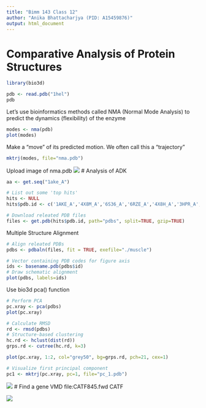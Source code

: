 ```yaml
---
title: "Bimm 143 Class 12"
author: "Anika Bhattacharjya (PID: A15459876)"
output: html_document
---
```


# Comparative Analysis of Protein Structures
```r
library(bio3d)

pdb <- read.pdb("1hel")
pdb
```

Let's use bioinformatics methods called NMA (Normal Mode Analysis) to predict the dynamics (flexibility) of the enzyme

```r
modes <- nma(pdb)
plot(modes)
```

Make a "move" of its predicted motion. We often call this a "trajectory"

```r
mktrj(modes, file="nma.pdb")
```
Upload image of nma.pdb
![](nmapdb.png)
# Analysis of ADK
```r
aa <- get.seq("1ake_A")

```
```r
# List out some 'top hits'
hits <- NULL
hits$pdb.id <- c('1AKE_A','4X8M_A','6S36_A','6RZE_A','4X8H_A','3HPR_A','1E4V_A','5EJE_A','1E4Y_A','3X2S_A','6HAP_A','6HAM_A','4K46_A','4NP6_A','3GMT_A','4PZL_A')
```

```r
# Download releated PDB files
files <- get.pdb(hits$pdb.id, path="pdbs", split=TRUE, gzip=TRUE)
```

Multiple Structure Alignment
```r
# Align releated PDBs
pdbs <- pdbaln(files, fit = TRUE, exefile="./muscle")
```
```r
# Vector containing PDB codes for figure axis
ids <- basename.pdb(pdbs$id)
# Draw schematic alignment
plot(pdbs, labels=ids)
```

Use bio3d pca() function 
```r
# Perform PCA
pc.xray <- pca(pdbs)
plot(pc.xray)
```
```r
# Calculate RMSD
rd <- rmsd(pdbs)
# Structure-based clustering
hc.rd <- hclust(dist(rd))
grps.rd <- cutree(hc.rd, k=3)

plot(pc.xray, 1:2, col="grey50", bg=grps.rd, pch=21, cex=1)
```


```r
# Visualize first principal component
pc1 <- mktrj(pc.xray, pc=1, file="pc_1.pdb")
```

![](pc_1_pdb.png)
# Find a gene VMD file:CATF845.fwd CATF

![](findagene.png)

